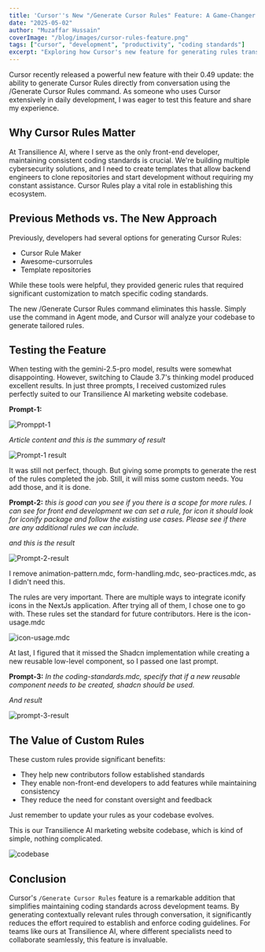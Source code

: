 ```yaml
---
title: 'Cursor''s New "/Generate Cursor Rules" Feature: A Game-Changer for Development Team'
date: "2025-05-02"
author: "Muzaffar Hussain"
coverImage: "/blog/images/cursor-rules-feature.png"
tags: ["cursor", "development", "productivity", "coding standards"]
excerpt: "Exploring how Cursor's new feature for generating rules transforms team development workflow and ensures code consistency."
---
```


Cursor recently released a powerful new feature with their 0.49 update: the ability to generate Cursor Rules directly from conversation using the /Generate Cursor Rules command. As someone who uses Cursor extensively in daily development, I was eager to test this feature and share my experience.

## Why Cursor Rules Matter

At Transilience AI, where I serve as the only front-end developer, maintaining consistent coding standards is crucial. We're building multiple cybersecurity solutions, and I need to create templates that allow backend engineers to clone repositories and start development without requiring my constant assistance. Cursor Rules play a vital role in establishing this ecosystem.

## Previous Methods vs. The New Approach

Previously, developers had several options for generating Cursor Rules:

- Cursor Rule Maker
- Awesome-cursorrules
- Template repositories

While these tools were helpful, they provided generic rules that required significant customization to match specific coding standards.

The new /Generate Cursor Rules command eliminates this hassle. Simply use the command in Agent mode, and Cursor will analyze your codebase to generate tailored rules.

## Testing the Feature

When testing with the gemini-2.5-pro model, results were somewhat disappointing. However, switching to Claude 3.7's thinking model produced excellent results. In just three prompts, I received customized rules perfectly suited to our Transilience AI marketing website codebase.

**Prompt-1:**

![Promppt-1](https://dev-to-uploads.s3.amazonaws.com/uploads/articles/u1ybixp149me8p64xtb8.png)

_Article content and this is the summary of result_

![Prompt-1 result](https://dev-to-uploads.s3.amazonaws.com/uploads/articles/a9upg4cyajjps7n7jyik.png)

It was still not perfect, though. But giving some prompts to generate the rest of the rules completed the job. Still, it will miss some custom needs. You add those, and it is done.

**Prompt-2:**
_this is good can you see if you there is a scope for more rules. I can see for front end development we can set a rule, for icon it should look for iconify package and follow the existing use cases. Please see if there are any additional rules we can include._

_and this is the result_

![Prompt-2-result](https://dev-to-uploads.s3.amazonaws.com/uploads/articles/6ukiln1rhrjqwgy0809x.png)

I remove animation-pattern.mdc, form-handling.mdc, seo-practices.mdc, as I didn't need this.

The rules are very important. There are multiple ways to integrate iconify icons in the NextJs application. After trying all of them, I chose one to go with. These rules set the standard for future contributors. Here is the icon-usage.mdc

![icon-usage.mdc](https://dev-to-uploads.s3.amazonaws.com/uploads/articles/xw4fr57jh3tjxqi5rid2.png)

At last, I figured that it missed the Shadcn implementation while creating a new reusable low-level component, so I passed one last prompt.

**Prompt-3:**
_In the coding-standards.mdc, specify that if a new reusable component needs to be created, shadcn should be used._

_And result_

![prompt-3-result](https://dev-to-uploads.s3.amazonaws.com/uploads/articles/zqjbqvxkg1vajch6d84b.png)

## The Value of Custom Rules

These custom rules provide significant benefits:

- They help new contributors follow established standards
- They enable non-front-end developers to add features while maintaining consistency
- They reduce the need for constant oversight and feedback

Just remember to update your rules as your codebase evolves.

This is our Transilience AI marketing website codebase, which is kind of simple, nothing complicated.

![codebase](https://dev-to-uploads.s3.amazonaws.com/uploads/articles/nr6zmd384f7s0mqqxo0k.png)

## Conclusion

Cursor's `/Generate Cursor Rules` feature is a remarkable addition that simplifies maintaining coding standards across development teams. By generating contextually relevant rules through conversation, it significantly reduces the effort required to establish and enforce coding guidelines. For teams like ours at Transilience AI, where different specialists need to collaborate seamlessly, this feature is invaluable.
